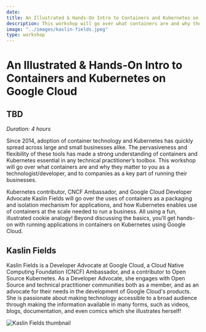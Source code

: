 ```yaml
---
date:
title: An Illustrated & Hands-On Intro to Containers and Kubernetes on Google Cloud
description: This workshop will go over what containers are and why they matter to you as a technologist/developer, and to companies as a key part of running their businesses.
image: "../images/kaslin-fields.jpeg"
type: workshop
---
```


# An Illustrated & Hands-On Intro to Containers and Kubernetes on Google Cloud

## TBD

_Duration: 4 hours_

Since 2014, adoption of container technology and Kubernetes has quickly spread across large and small businesses alike. The pervasiveness and flexibility of these tools has made a strong understanding of containers and Kubernetes essential in any technical practitioner’s toolbox. This workshop will go over what containers are and why they matter to you as a technologist/developer, and to companies as a key part of running their businesses.

Kubernetes contributor, CNCF Ambassador, and Google Cloud Developer Advocate Kaslin Fields will go over the uses of containers as a packaging and isolation mechanism for applications, and how Kubernetes enables use of containers at the scale needed to run a business. All using a fun, illustrated cookie analogy! Beyond discussing the basics, you’ll get hands-on with running applications in containers on Kubernetes using Google Cloud.

## Kaslin Fields

Kaslin Fields is a Developer Advocate at Google Cloud, a Cloud Native Computing Foundation (CNCF) Ambassador, and a contributor to Open Source Kubernetes. As a Developer Advocate, she engages with Open Source and technical practitioner communities both as a member, and as an advocate for their needs in the development of Google Cloud's products. She is passionate about making technology accessible to a broad audience through making the information available in many forms, such as videos, blogs, documentation, and even comics which she illustrates herself!

![Kaslin Fields thumbnail](../images/kaslin-fields-avatar.png)
